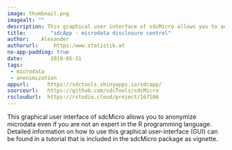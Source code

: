 ```yaml
---
image: thumbnail.png
imagealt: ""
description: This graphical user interface of sdcMicro allows you to anonymize microdata even if you are not an expert in the R programming language. 
title:        "sdcApp - microdata disclosure control"
author:    Alexander
authorurl:     https:/www.statistik.at
no-app-padding: true
date:         2019-05-31
tags:         
 - microdata
 - anonimization
appurl:      https://sdctools.shinyapps.io/sdcapp/
sourceurl:   https://github.com/sdcTools/sdcMicro
rscloudurl:  https://rstudio.cloud/project/167106
---
```


This graphical user interface of sdcMicro allows you to anonymize microdata even if you are not an expert in the R programming language. Detailed information on how to use this graphical user-interface (GUI) can be found in a tutorial that is included in the sdcMicro package as vignette.
  
